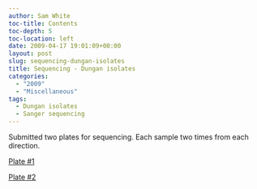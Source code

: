 ```yaml
---
author: Sam White
toc-title: Contents
toc-depth: 5
toc-location: left
date: 2009-04-17 19:01:09+00:00
layout: post
slug: sequencing-dungan-isolates
title: Sequencing - Dungan isolates
categories:
  - "2009"
  - "Miscellaneous"
tags:
  - Dungan isolates
  - Sanger sequencing
---
```


Submitted two plates for sequencing. Each sample two times from each direction.

[Plate #1](https://spreadsheets.google.com/ccc?key=pyc8PVwzKMBpmLdvH58gBcw&hl=en)

[Plate #2](https://spreadsheets.google.com/ccc?key=pyc8PVwzKMBpmLdvH58gBcw&hl=en)
